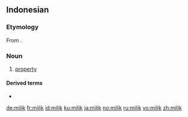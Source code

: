 ==Indonesian==

===Etymology===
From {{etyl|ar|id}} {{l|ar|ملك|sc=Arab|tr=milk}}.

===Noun===
{{head|id|noun}}

# [[property]]

====Derived terms====
* {{l|id|memilik}}

[[de:milik]]
[[fr:milik]]
[[id:milik]]
[[ku:milik]]
[[ja:milik]]
[[no:milik]]
[[ru:milik]]
[[vo:milik]]
[[zh:milik]]